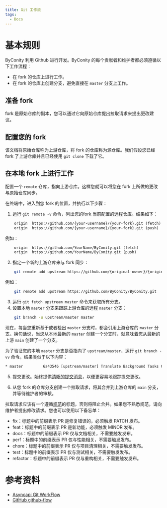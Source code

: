 ```yaml
---
title: Git 工作流
tags:
  - Docs
---
```

# 基本规则

ByConity 利用 Github 进行开发。ByConity 的每个贡献者和维护者都必须遵循以下工作流程：

- 在 fork 的仓库上进行工作。
- 在 fork 的仓库上创建分支，避免直接在 `master` 分支上工作。

## 准备 fork

fork 是原始仓库的副本，您可以通过它向原始仓库提出拉取请求来提出更改建议。

## 配置您的 fork

该文档将原始仓库称为上游仓库，将 fork 的仓库称为源仓库。我们假设您已经 fork 了上游仓库并且已经使用 `git clone` 下载了它。

## 在本地 fork 上进行工作

配置一个 `remote` 仓库，指向上游仓库。这样您就可以将您在 fork 上所做的更改与原始仓库同步。

在终端中，进入到您 fork 的位置，并执行以下步骤：

1. 运行 `git remote -v` 命令，列出您的fork 当前配置的远程仓库。结果如下：

```txt
    origin  https://github.com/{your-username}/{your-fork}.git (fetch)
    origin  https://github.com/{your-username}/{your-fork}.git (push) 
```

例如：

```txt
    origin	https://github.com/YourName/ByConity.git (fetch)
    origin	https://github.com/YourName/ByConity.git (push)
```

2. 指定一个新的上游仓库来与 fork 同步：

```bash
    git remote add upstream https://github.com/{original-owner}/{original-repository}.git
```

例如：

```bash
    git remote add upstream https://github.com/ByConity/ByConity.git
```

3. 运行 `git fetch upstream master` 命令来获取所有分支。
4. 设置本地 `master` 分支来跟踪上游仓库的远程 `master` 分支：

```bash
    git branch -u upstream/master master
```

现在，每当您重新基于或者检出 `master` 分支时，都会引用上游仓库的 `master` 分支。换句话说，当您从本地最新的 `master` 创建一个分支时，就意味着您从最新的上游 `main` 创建了一个分支。

为了验证您的本地 `master` 分支是否指向了 `upstream/master`，运行 `git branch -vv` 命令。结果类似于以下内容：

```txt
* master         6a43546 [upstream/master] Translate Background Tasks Configuration in English
```

5. 提交更改。始终提供[清晰的提交消息](https://cbea.ms/git-commit/#imperative)，以便更容易地跟踪提交更改。

6. 从您 fork 的仓库分支创建一个拉取请求，将其合并到上游仓库的 `main` 分支，并等待维护者的审核。

拉取请求应该有一个遵循[规范](https://www.conventionalcommits.org/en/v1.0.0/#summary)的标题，否则将阻止合并。如果您不熟悉规范，请向维护者提出修改请求。您也可以使用以下备忘单：

- fix：标题中的前缀表示 PR 是修复错误的，必须触发 PATCH 发布。
- feat：标题中的前缀表示 PR 是新功能，必须触发 MINOR 发布。
- docs：标题中的前缀表示 PR 仅与文档相关，不需要触发发布。
- perf：标题中的前缀表示 PR 仅与性能相关，不需要触发发布。 
- chore：标题中的前缀表示 PR 仅与项目清理相关，不需要触发发布。
- test：标题中的前缀表示 PR 仅与测试相关，不需要触发发布。
- refactor：标题中的前缀表示 PR 仅与重构相关，不需要触发发布。

# 参考资料

- [Asyncapi Git WorkFlow](https://github.com/asyncapi/community/blob/master/git-workflow.md)
- [GitHub github-flow](https://docs.github.com/en/get-started/quickstart/github-flow)